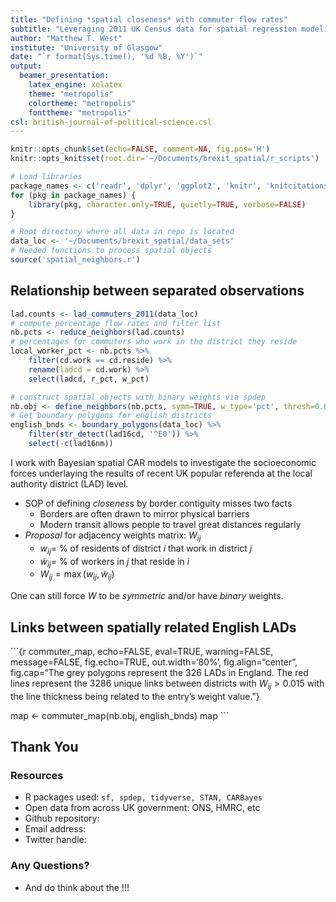 ```yaml
---
title: "Defining *spatial closeness* with commuter flow rates"
subtitle: "Leveraging 2011 UK Census data for spatial regression modeling"
author: "Matthew T. West"
institute: "University of Glasgow"
date: "`r format(Sys.time(), '%d %B, %Y')`"
output:
  beamer_presentation:
    latex_engine: xelatex
    theme: "metropolis"
    colortheme: "metropolis"
    fonttheme: "metropolis"
csl: british-journal-of-political-science.csl
---
```


```r
knitr::opts_chunk$set(echo=FALSE, comment=NA, fig.pos='H')
knitr::opts_knit$set(root.dir='~/Documents/brexit_spatial/r_scripts')
```

```r
# Load libraries
package_names <- c('readr', 'dplyr', 'ggplot2', 'knitr', 'knitcitations')
for (pkg in package_names) {
    library(pkg, character.only=TRUE, quietly=TRUE, verbose=FALSE)
}

# Root directory where all data in repo is located
data_loc <- '~/Documents/brexit_spatial/data_sets'
# Needed functions to process spatial objects
source('spatial_neighbors.r')
```

## Relationship between separated observations
```r
lad.counts <- lad_commuters_2011(data_loc)
# compute percentage flow rates and filter list
nb.pcts <- reduce_neighbors(lad.counts)
# percentages for commuters who work in the district they reside
local_worker_pct <- nb.pcts %>%
    filter(cd.work == cd.reside) %>%
    rename(ladcd = cd.work) %>%
    select(ladcd, r_pct, w_pct)

# construct spatial objects with binary weights via spdep
nb.obj <- define_neighbors(nb.pcts, symm=TRUE, w_type='pct', thresh=0.015)
# Get boundary polygons for english districts
english_bnds <- boundary_polygons(data_loc) %>%
    filter(str_detect(lad16cd, '^E0')) %>%
    select(-c(lad16nm))
```

I work with Bayesian spatial CAR models to investigate the socioeconomic forces underlaying the results of recent \alert{contentious} UK popular referenda at the local authority district (LAD) level.

 - SOP of defining *closeness* by border contiguity misses two facts
    + Borders are often drawn to mirror physical barriers
    + Modern transit allows people to travel great distances regularly
 - *Proposal* for adjacency weights matrix: $W_{ij}$
    + $w_{ij} =$ % of residents of district $i$ that work in district $j$
    + $\tilde{w}_{ij} =$ % of workers in $j$ that reside in $i$
    + $W_{ij} = \max \left(w_{ij}, \tilde{w}_{ij} \right)$

One can still force $W$ to be *symmetric* and/or have *binary* weights.

## Links between spatially related English LADs
```{r commuter_map, echo=FALSE, eval=TRUE, warning=FALSE, message=FALSE, fig.echo=TRUE, out.width='80%', fig.align="center", fig.cap="The grey polygons represent the 326 LADs in England. The red lines represent the 3286 unique links between districts with $W_{ij} > 0.015$ with the line thickness being related to the entry's weight value."}

map <- commuter_map(nb.obj, english_bnds)
map
```

## Thank You

### Resources
 - R packages used: `sf, spdep, tidyverse, STAN, CARBayes`
 - Open data from across UK government: ONS, HMRC, etc
 - Github repository: \href{https://github.com/mtwest2718/brexit_spatial}{link}
 - Email address: \href{mailto:mtwest2718@protonmail.com}{mtwest2718@protonmail.com}
 - Twitter handle: \href{https://twitter.com/westbynoreaster}{westbynoreaster}

### Any Questions?

 - And do \alert{NOT} think about the \alert{EVENT}!!!